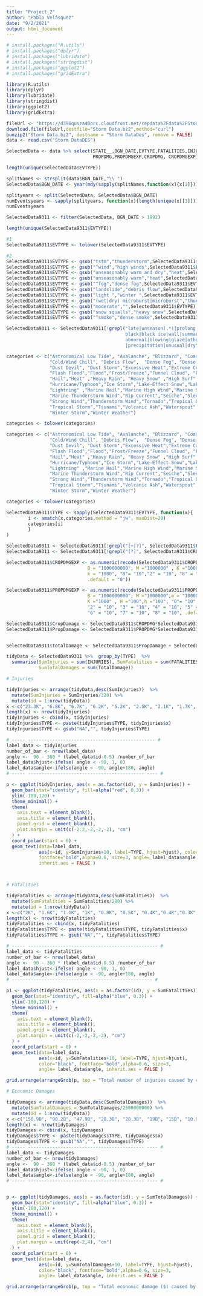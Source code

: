 ```yaml
---
title: "Project_2"
author: "Pablo Velásquez"
date: "9/2/2021"
output: html_document
---
```


```r

# install.packages("R.utils")
# install.packages("dplyr")
# install.packages("lubridate")
# install.packages("stringdist")
# install.packages("ggplot2")
# install.packages("gridExtra")

library(R.utils)
library(dplyr)
library(lubridate)
library(stringdist)
library(ggplot2)
library(gridExtra)

```



```r
fileUrl <- "https://d396qusza40orc.cloudfront.net/repdata%2Fdata%2FStormData.csv.bz2"
download.file(fileUrl,destfile="Storm Data.bz2",method="curl")
bunzip2("Storm Data.bz2", destname = "Storm DataDes", remove = FALSE)
data <- read.csv("Storm DataDES")
```



```r
SelectedData <- data %>% select(STATE__,BGN_DATE,EVTYPE,FATALITIES,INJURIES,
                                PROPDMG,PROPDMGEXP,CROPDMG, CROPDMGEXP)
```


```r

length(unique(SelectedData$EVTYPE))

```


```r
splitNames <- strsplit(data$BGN_DATE,"\\ ")
SelectedData$BGN_DATE <- year(mdy(sapply(splitNames,function(x){x[1]})))

splityears <- split(SelectedData, SelectedData$BGN_DATE)
numEventsyears <- sapply(splityears, function(x){length(unique(x[[3]]))})
numEventsyears
```



```r
SelectedData9311 <- filter(SelectedData, BGN_DATE > 1992)
```


```r
length(unique(SelectedData9311$EVTYPE))
```


```r

#1
SelectedData9311$EVTYPE <- tolower(SelectedData9311$EVTYPE)

#2
SelectedData9311$EVTYPE <- gsub("tstm","thunderstorm",SelectedData9311$EVTYPE) 
SelectedData9311$EVTYPE <- gsub("^wind","high winds",SelectedData9311$EVTYPE) 
SelectedData9311$EVTYPE <- gsub("unseasonably warm and dry","heat",SelectedData9311$EVTYPE) 
SelectedData9311$EVTYPE <- gsub("unseasonably warm","heat",SelectedData9311$EVTYPE) 
SelectedData9311$EVTYPE <- gsub("^fog","dense fog",SelectedData9311$EVTYPE) 
SelectedData9311$EVTYPE <- gsub("landslide","debris flow",SelectedData9311$EVTYPE) 
SelectedData9311$EVTYPE <- gsub("light ","winter ",SelectedData9311$EVTYPE) 
SelectedData9311$EVTYPE <- gsub("(wet|dry) microburst|microburst","thunderstorm",SelectedData9311$EVTYPE) 
SelectedData9311$EVTYPE <- gsub("moderate","",SelectedData9311$EVTYPE) 
SelectedData9311$EVTYPE <- gsub("snow squalls","heavy snow",SelectedData9311$EVTYPE) 
SelectedData9311$EVTYPE <- gsub("^smoke","dense smoke",SelectedData9311$EVTYPE)

SelectedData9311 <- SelectedData9311[!grepl("late|unseason(.*)|prolong|mudslide|
                                            black|black ice|wall|summary|(.*)record(.*)|
                                            abnormal|blowing|glaze|other
                                            |precipitation|unusual|dry",SelectedData9311$EVTYPE),]


```


```r
categories <- c("Astronomical Low Tide", "Avalanche", "Blizzard", "Coastal Flood",
                "Cold/Wind Chill", "Debris Flow",  "Dense Fog", "Dense Smoke","Drought",
                "Dust Devil", "Dust Storm","Excessive Heat","Extreme Cold/Wind Chill",
                "Flash Flood","Flood","Frost/Freeze","Funnel Cloud", "Freezing Fog", 
                "Hail","Heat" ,"Heavy Rain", "Heavy Snow" ,"High Surf" ,"High Wind",
                "Hurricane/Typhoon","Ice Storm","Lake-Effect Snow","Lakeshore Flood",
                "Lightning" ,"Marine Hail","Marine High Wind","Marine Strong Wind",
                "Marine Thunderstorm Wind","Rip Current","Seiche","Sleet","Storm Surge/Tide",
                "Strong Wind","Thunderstorm Wind","Tornado","Tropical Depression",
                "Tropical Storm","Tsunami","Volcanic Ash","Waterspout","Wildfire", 
                "Winter Storm","Winter Weather")

categories <- tolower(categories)
```

```r
categories <- c("Astronomical Low Tide", "Avalanche", "Blizzard", "Coastal Flood",
                "Cold/Wind Chill", "Debris Flow",  "Dense Fog", "Dense Smoke","Drought",
                "Dust Devil", "Dust Storm","Excessive Heat","Extreme Cold/Wind Chill",
                "Flash Flood","Flood","Frost/Freeze","Funnel Cloud", "Freezing Fog", 
                "Hail","Heat" ,"Heavy Rain", "Heavy Snow" ,"High Surf" ,"High Wind",
                "Hurricane/Typhoon","Ice Storm","Lake-Effect Snow","Lakeshore Flood",
                "Lightning" ,"Marine Hail","Marine High Wind","Marine Strong Wind",
                "Marine Thunderstorm Wind","Rip Current","Seiche","Sleet","Storm Surge/Tide",
                "Strong Wind","Thunderstorm Wind","Tornado","Tropical Depression",
                "Tropical Storm","Tsunami","Volcanic Ash","Waterspout","Wildfire", 
                "Winter Storm","Winter Weather")

categories <- tolower(categories)

```


```r
SelectedData9311$TYPE <- sapply(SelectedData9311$EVTYPE, function(x){
        i <- amatch(x,categories,method = "jw", maxDist=20)
        categories[i]
        }
) 
```



```r

SelectedData9311 <- SelectedData9311[!grepl("[+|?]", SelectedData9311$PROPDMGEXP),]
SelectedData9311 <- SelectedData9311[!grepl("[?]", SelectedData9311$CROPDMGEXP),]

SelectedData9311$CROPDMGEXP <- as.numeric(recode(SelectedData9311$CROPDMGEXP, 
                              B = "1000000000", M ="1000000" , K ="1000" ,
                              k = "1000", "0"= "10","2" = "10", "8" = "10", 
                              .default = "0"))

SelectedData9311$PROPDMGEXP <- as.numeric(recode(SelectedData9311$PROPDMGEXP,
                              B = "1000000000", M ="1000000",m = "1000000",
                              K ="1000" , H ="100",h ="100", "0"= "10","1"= "10",
                              "2" = "10", "3" = "10", "4" = "10", "5" = "10", 
                              "6" = "10", "7" = "10", "8" = "10", .default = "0"))

SelectedData9311$CropDamage <- SelectedData9311$CROPDMG*SelectedData9311$CROPDMGEXP
SelectedData9311$PropDamage <- SelectedData9311$PROPDMG*SelectedData9311$PROPDMGEXP


SelectedData9311$TotalDamage <- SelectedData9311$PropDamage + SelectedData9311$CropDamage

```


```r

tidyData <- SelectedData9311 %>%  group_by(TYPE)  %>%  
  summarise(SumInjuries = sum(INJURIES), SumFatalities = sum(FATALITIES),
            SumTotalDamages = sum(TotalDamage))

```



```r
# Injuries

tidyInjuries <- arrange(tidyData,desc(SumInjuries))  %>% 
  mutate(SumInjuries = SumInjuries/320) %>%
  mutate(id = 1:nrow(tidyData))
x <-c("23.3K", "6.8K", "6.7K", "6.2K", "5.2K", "2.5K", "2.1K", "1.7K", "1.6K", "1.6K")
length(x) <- nrow(tidyInjuries)
tidyInjuries <- cbind(x, tidyInjuries)
tidyInjuries$TYPE <- paste(tidyInjuries$TYPE, tidyInjuries$x)
tidyInjuries$TYPE <- gsub("NA","", tidyInjuries$TYPE)

# ----- ----------------------------------------------- #
label_data <- tidyInjuries
number_of_bar <- nrow(label_data)
angle <-  90 - 360 * (label_data$id-0.5) /number_of_bar 
label_data$hjust<-ifelse( angle < -90, 1, 0)
label_data$angle<-ifelse(angle < -90, angle+180, angle)
# ----- ------------------------------------------- ---- #

p <- ggplot(tidyInjuries, aes(x = as.factor(id), y = SumInjuries)) +
  geom_bar(stat="identity", fill=alpha("red", 0.3)) +
  ylim(-100,120) +
  theme_minimal() +
  theme(
    axis.text = element_blank(),
    axis.title = element_blank(),
    panel.grid = element_blank(),
    plot.margin = unit(c(-2.2,-2,-2,-2), "cm")     
  ) +
  coord_polar(start = 0) +
  geom_text(data=label_data, 
            aes(x=id, y=SumInjuries+10, label=TYPE, hjust=hjust), color="black", 
            fontface="bold",alpha=0.6, size=3, angle= label_data$angle,
            inherit.aes = FALSE ) 



# Fatalities

tidyFatalities <- arrange(tidyData,desc(SumFatalities))  %>%
  mutate(SumFatalities = SumFatalities/280) %>% 
  mutate(id = 1:nrow(tidyData))
x <-c("2K", "1.6K", "1.1K", "1K", "0.8K", "0.5K", "0.4K","0.4K","0.3K","0.3K") 
length(x) <- nrow(tidyFatalities)
tidyFatalities <- cbind(x, tidyFatalities)
tidyFatalities$TYPE <- paste(tidyFatalities$TYPE, tidyFatalities$x)
tidyFatalities$TYPE <- gsub("NA","", tidyFatalities$TYPE)

# ----- ------------------------------------------------ #
label_data <- tidyFatalities
number_of_bar <- nrow(label_data)
angle <-  90 - 360 * (label_data$id-0.5) /number_of_bar 
label_data$hjust<-ifelse( angle < -90, 1, 0)
label_data$angle<-ifelse(angle < -90, angle+180, angle)
# ---------------------------------------------------- #

p1 <- ggplot(tidyFatalities, aes(x = as.factor(id), y = SumFatalities)) +
  geom_bar(stat="identity", fill=alpha("blue", 0.3)) +
  ylim(-100,120) +
  theme_minimal() +
  theme(
    axis.text = element_blank(),
    axis.title = element_blank(),
    panel.grid = element_blank(),
    plot.margin = unit(c(-2,-2,-2,-2), "cm")        
  ) +
  coord_polar(start = 0) +
  geom_text(data=label_data,
            aes(x=id, y=SumFatalities+10, label=TYPE, hjust=hjust), 
            color="black", fontface="bold",alpha=0.6, size=3, 
            angle= label_data$angle, inherit.aes = FALSE ) 

grid.arrange(arrangeGrob(p, top = "Total number of injuries caused by each of the 48 \nofficial event type (1993-2011)"), arrangeGrob(p1, top = "Total number of fatlities caused by each of the 48  \nofficial event type (1993-2011)"), ncol=2)

```



```r

# Economic Damages  

tidyDamages <- arrange(tidyData,desc(SumTotalDamages))  %>% 
  mutate(SumTotalDamages = SumTotalDamages/2500000000) %>%
  mutate(id = 1:nrow(tidyData))
x <-c("150.9B", "90.2B", "47.9B", "28.3B", "28.3B", "19B", "15B", "10.9B", "8.9B", "8.8B")
length(x) <- nrow(tidyDamages)
tidyDamages <- cbind(x, tidyDamages)
tidyDamages$TYPE <- paste(tidyDamages$TYPE, tidyDamages$x)
tidyDamages$TYPE <- gsub("NA","", tidyDamages$TYPE)
# ----- ------------------------------------------- ---- #
label_data <- tidyDamages
number_of_bar <- nrow(tidyDamages)
angle <-  90 - 360 * (label_data$id-0.5) /number_of_bar 
label_data$hjust<-ifelse( angle < -90, 1, 0)
label_data$angle<-ifelse(angle < -90, angle+180, angle)
# ----- ------------------------------------------- ---- #


p <- ggplot(tidyDamages, aes(x = as.factor(id), y = SumTotalDamages)) +
  geom_bar(stat="identity", fill=alpha("blue", 0.3)) +
  ylim(-100,120) +
  theme_minimal() +
  theme(
    axis.text = element_blank(),
    axis.title = element_blank(),
    panel.grid = element_blank(),
    plot.margin = unit(rep(-2,4), "cm")     
  ) +
  coord_polar(start = 0) +
  geom_text(data=label_data,
            aes(x=id, y=SumTotalDamages+10, label=TYPE, hjust=hjust), 
            color="black", fontface="bold",alpha=0.6, size=3, 
            angle= label_data$angle, inherit.aes = FALSE ) 

grid.arrange(arrangeGrob(p, top = "Total economic damage ($) caused by each of the 48 \nofficial event type (1993-2011)"))

```
